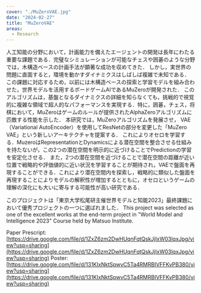 ```yaml
---
cover: "./MuZeroVAE.jpg"
date: "2024-02-27"
title: "MuZeroVAE"
areas:
  - Research
---
```


人工知能の分野において，計画能力を備えたエージェントの開発は長年にわたる重要な課題である．完璧なシミュレーションが可能なチェスや囲碁のような分野では，木構造ベースの計画手法が顕著な成功を収めてきた．
しかし，実世界の問題に直面すると，環境を動かすダイナミクスはしばしば複雑で未知である．
この課題に対応するため，以前には木構造ベースの探索と学習モデルを組み合わせた，世界モデルを活用するボードゲームAIであるMuZeroが開発された．
このアルゴリズムは，基盤となるダイナミクスの詳細を知らなくても，挑戦的で視覚的に複雑な領域で超人的なパフォーマンスを実現する．特に，囲碁，チェス，将棋において，MuZeroはゲームのルールが提供されたAlphaZeroアルゴリズムに匹敵する性能を示した．
本研究では，MuZeroアルゴリズムを発展させ， VAE（Variational AutoEncoder）を使用してResNetの部分を変更した「MuZero VAE」という新しいアーキテクチャを提案する．
これによりオセロを学習する．MuzeroはRepresentationとDynamicsによる潜在空間を整合させる仕組みを持たないが，この2つの潜在空間を明示的に近づけることでPredictionの学習を安定化させる．
また，2つの潜在空間を近づけることで潜在空間の距離が近い位置で戦略的や評価値的に近い状況を学習することが期待され，VAEで盤面を再現することができる．これにより潜在空間内を探索し，戦略的に類似した盤面を再現することによりモデルの解釈性が増加するとともに，オセロというゲームの理解の深化にも大いに寄与する可能性が高い研究である．

このプロジェクトは「東京大学松尾研主催世界モデルと知能2023」最終課題において優秀プロジェクトの一つに選ばれました．
This project was selected as one of the excellent works at the end-term project in "World Model and Intelligence 2023" Course held by Matsuo Institute.

Paper Prescript: [https://drive.google.com/file/d/1ZxZ6zm2DwHUqnFqtQskJjIxW03lqxJpg/view?usp=sharing](https://drive.google.com/file/d/1ZxZ6zm2DwHUqnFqtQskJjIxW03lqxJpg/view?usp=sharing)
Poster: [https://drive.google.com/file/d/131KIxNktSpwvC5Ta4RMRBIVFFKvPB380/view?usp=sharing](https://drive.google.com/file/d/131KIxNktSpwvC5Ta4RMRBIVFFKvPB380/view?usp=sharing)